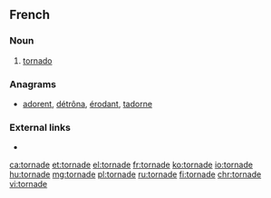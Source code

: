 ==French==

===Noun===
{{fr-noun|f}}
# [[tornado]]

===Anagrams===
* [[adorent#French|adorent]], [[détrôna#French|détrôna]], [[érodant#French|érodant]], [[tadorne#French|tadorne]]

===External links===
* {{R:TLFi}}

[[ca:tornade]]
[[et:tornade]]
[[el:tornade]]
[[fr:tornade]]
[[ko:tornade]]
[[io:tornade]]
[[hu:tornade]]
[[mg:tornade]]
[[pl:tornade]]
[[ru:tornade]]
[[fi:tornade]]
[[chr:tornade]]
[[vi:tornade]]